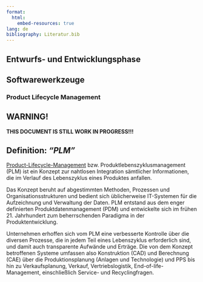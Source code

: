 ```yaml
---
format:
  html:
    embed-resources: true
lang: de
bibliography: Literatur.bib
---
```


<!--
headlines:
  off: true
extended-content:
  off: false
included-content:
  off: false
worksheets:
  off: true
-->

<!--
title: "DEB Produktentwicklung"
format:
  html:
    embed-resources: true

author:
  - name: "Christian Anders"
    degrees: 
    roles: "Dozent"
    email: christian.anders@hs-esslingen.de
    affiliation: 
      - name: "Hochschule Esslingen"
        department: "Wirtschaft & Technik"
        group: "Digital Engineering (DEB)"
        city: "Esslingen am Neckar"
        postal-code: 73728
        country: "Deutschland"
        url: https://www.hs-esslingen.de/
abstract: > 
  Skript zur Vorlesung und Labor *"Produktentwicklung"* für den Studiengang Digital Engineering DEB
keywords:
  - Produktentwicklung
  - Softwarewerkzeuge
  - CAD

copyright: 
  holder: Christian Anders
  year: 2025
lang: de
bibliography: Literatur.bib
date: last-modified
toc: true
number-sections: true
scrollable: true
toc-location: right
cap-location: bottom
number-offset: 2
link-external-icon: true
link-external-newwindow: true
-->

<!--
number-offset: 
0 Grundlagen
1 Ideenfindung und Konzeptentwicklung
2 Entwurfs- und Entwicklungsphase
3 Prototyping und Test
4 Produktionsplanung und Produktion
5 Softskills
6 Literatur 
-->


<!-- -------------------------------------------------------------------------

                       Product Lifecycle Management

-------------------------------------------------------------------------- -->

::: {.content-visible unless-meta="headlines.off"}
# Entwurfs- und Entwicklungsphase
## Softwarewerkzeuge
:::

### Product Lifecycle Management {#sec-plm}

<!-- -------------------------------------------------------------------------

                       Callout !!! WARNING !!!

-------------------------------------------------------------------------- -->
::: {.callout-warning}
## WARNING!
**THIS DOCUMENT IS STILL WORK IN PROGRESS!!!**
:::

::: {.callout-tip}
## Definition: *"PLM"*
[Product-Lifecycle-Management](https://de.wikipedia.org/wiki/Product-Lifecycle-Management) bzw. Produktlebenszyklusmanagement (PLM) ist ein Konzept zur nahtlosen Integration sämtlicher Informationen, die im Verlauf des Lebenszyklus eines Produktes anfallen.
:::

Das Konzept beruht auf abgestimmten Methoden, Prozessen und Organisationsstrukturen und bedient sich üblicherweise IT-Systemen für die Aufzeichnung und Verwaltung der Daten. PLM entstand aus dem enger definierten Produktdatenmanagement (PDM) und entwickelte sich im frühen 21. Jahrhundert zum beherrschenden Paradigma in der Produktentwicklung. 

Unternehmen erhoffen sich vom PLM eine verbesserte Kontrolle über die diversen Prozesse, die in jedem Teil eines Lebenszyklus erforderlich sind, und damit auch transparente Aufwände und Erträge. Die von dem Konzept betroffenen Systeme umfassen also Konstruktion (CAD) und Berechnung (CAE) über die Produktionsplanung (Anlagen und Technologie) und PPS bis hin zu Verkaufsplanung, Verkauf, Vertriebslogistik, End-of-life-Management, einschließlich Service- und Recyclingfragen.

<!--
![Übersicht PLM (Quelle: [Wikipedia](https://de.wikipedia.org/wiki/Product-Lifecycle-Management))](/images/PLM.png){width=60% #fig-uebersichtplm}
-->

